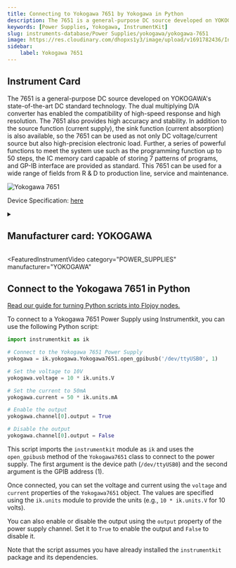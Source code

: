 ```yaml
---
title: Connecting to Yokogawa 7651 by Yokogawa in Python
description: The 7651 is a general-purpose DC source developed on YOKOGAWA's state-of-the-art DC standard technology. The dual multiplying D/A converter has enabled the compatibility of high-speed response and high resolution. The 7651 also provides high accuracy and stability. In addition to the source function (current supply), the sink function (current absorption) is also available, so the 7651 can be used as not only DC voltage/current source but also high-precision electronic load. Further, a series of powerful functions to meet the system use such as the programming function up to 50 steps, the IC memory card capable of storing 7 patterns of programs, and GP-IB interface are provided as standard. This 7651 can be used for a wide range of fields from R & D to production line, service and maintenance.
keywords: [Power Supplies, Yokogawa, InstrumentKit] 
slug: instruments-database/Power Supplies/yokogawa/yokogawa-7651 
image: https://res.cloudinary.com/dhopxs1y3/image/upload/v1691782436/Instruments/Power%20Supplies/Yokogawa-7651/Yokogawa-7651.jpg
sidebar:
    label: Yokogawa 7651 
---
```



## Instrument Card

The 7651 is a general-purpose DC source developed on YOKOGAWA's state-of-the-art DC standard technology. The dual multiplying D/A converter has enabled the compatibility of high-speed response and high resolution. The 7651 also provides high accuracy and stability. In addition to the source function (current supply), the sink function (current absorption) is also available, so the 7651 can be used as not only DC voltage/current source but also high-precision electronic load. Further, a series of powerful functions to meet the system use such as the programming function up to 50 steps, the IC memory card capable of storing 7 patterns of programs, and GP-IB interface are provided as standard. This 7651 can be used for a wide range of fields from R & D to production line, service and maintenance.

![Yokogawa 7651](https://res.cloudinary.com/dhopxs1y3/image/upload/v1691782436/Instruments/Power%20Supplies/Yokogawa-7651/Yokogawa-7651.jpg)

Device Specification: [here](https://cdn.tmi.yokogawa.com/IM7651-01E.is.pdf)

<details style={{ marginTop: "15px"}}>
<summary><h2 style={{display:'inline'}}>Manufacturer card: YOKOGAWA</h2></summary>

![YOKOGAWA](https://res.cloudinary.com/dhopxs1y3/image/upload/v1692806180/Instruments/Vendor%20Logos/Yokogawa.png)

Yokogawa is a leading provider of Industrial Automation and Test and Measurement solutions. Combining superior technology with engineering services, project management, and maintenance, Yokogawa delivers field proven operational efficiency, safety, quality, and reliability.

- Headquarters: Japan
- Yearly Revenue (millions, USD): 318
- Vendor Website: [here](https://www.yokogawa.com/)

</details>


<FeaturedInstrumentVideo
  category="POWER_SUPPLIES"
  manufacturer="YOKOGAWA"
></FeaturedInstrumentVideo>

## Connect to the Yokogawa 7651 in Python

[Read our guide for turning Python scripts into Flojoy nodes.](https://docs.flojoy.ai/contribution/blocks/custom-flojoy-block/)



<Tabs>
<TabItem value="Flojoy" label="Flojoy" className="flojoy-instrument-tabs">

<NodeCardCollection category="POWER_SUPPLIES" manufacturer="Yokogawa"></NodeCardCollection>

</TabItem>
<TabItem value="InstrumentKit" label="InstrumentKit">

To connect to a Yokogawa 7651 Power Supply using Instrumentkit, you can use the following Python script:

```python
import instrumentkit as ik

# Connect to the Yokogawa 7651 Power Supply
yokogawa = ik.yokogawa.Yokogawa7651.open_gpibusb('/dev/ttyUSB0', 1)

# Set the voltage to 10V
yokogawa.voltage = 10 * ik.units.V

# Set the current to 50mA
yokogawa.current = 50 * ik.units.mA

# Enable the output
yokogawa.channel[0].output = True

# Disable the output
yokogawa.channel[0].output = False
```

This script imports the `instrumentkit` module as `ik` and uses the `open_gpibusb` method of the `Yokogawa7651` class to connect to the power supply. The first argument is the device path (`/dev/ttyUSB0`) and the second argument is the GPIB address (1).

Once connected, you can set the voltage and current using the `voltage` and `current` properties of the `Yokogawa7651` object. The values are specified using the `ik.units` module to provide the units (e.g., `10 * ik.units.V` for 10 volts).

You can also enable or disable the output using the `output` property of the power supply channel. Set it to `True` to enable the output and `False` to disable it.

Note that the script assumes you have already installed the `instrumentkit` package and its dependencies.

</TabItem>
</Tabs>